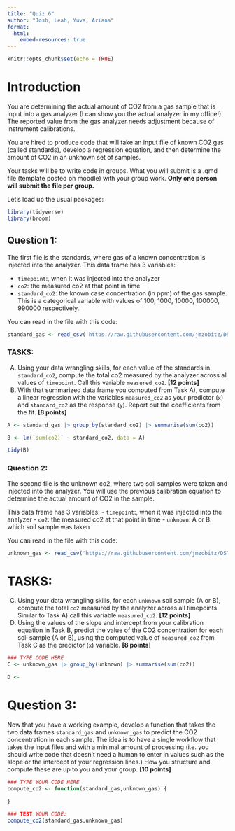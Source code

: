 ```yaml
---
title: "Quiz 6"
author: "Josh, Leah, Yuva, Ariana"
format:
  html:
    embed-resources: true
---
```


```r
knitr::opts_chunk$set(echo = TRUE)
```
# Introduction
You are determining the actual amount of CO2 from a gas sample that is input into a gas analyzer (I can show you the actual analyzer in my office!).  The reported value from the gas analyzer needs adjustment because of instrument calibrations.

You are hired to produce code that will take an input file of known CO2 gas (called standards), develop a regression equation, and then determine the amount of CO2 in an unknown set of samples.

Your tasks will be to write code in groups. What you will submit is a .qmd file (template posted on moodle) with your group work. **Only one person will submit the file per group.**



Let's load up the usual packages:

```r
library(tidyverse)
library(broom)

```


## Question 1:
The first file is the standards, where gas of a known concentration is injected into the analyzer. This data frame has 3 variables:

 - `timepoint`:, when it was injected into the analyzer
 - `co2`: the measured co2 at that point in time
 - `standard_co2`: the known case concentration (in ppm) of the gas sample. This is a categorical variable with values of  100, 1000, 10000, 100000, 990000 respectively.

You can read in the file with this code:

```r
standard_gas <- read_csv('https://raw.githubusercontent.com/jmzobitz/DST234Datasets/master/gas_standards.csv')
```

### TASKS:
A) Using your data wrangling skills, for each value of the standards in `standard_co2`, compute the total co2 measured by the analyzer across all values of `timepoint`. Call this variable `measured_co2`. **[12 points]**
B) With that summarized data frame you computed from Task A), compute a linear regression with the variables `measured_co2` as your predictor (`x`) and `standard_co2` as the response (`y`). Report out the coefficients from the fit.  **[8 points]**

```r

A <- standard_gas |> group_by(standard_co2) |> summarise(sum(co2))

B <- lm(`sum(co2)` ~ standard_co2, data = A)

tidy(B)

```

### Question 2:
The second file is the unknown co2, where two soil samples were taken and injected into the analyzer. You will use the previous calibration equation to determine the actual amount of CO2 in the sample.

This data frame has 3 variables:
 - `timepoint`:, when it was injected into the analyzer
 - `co2`: the measured co2 at that point in time
 - `unknown`: A or B: which soil sample was taken

You can read in the file with this code:

```r
unknown_gas <- read_csv('https://raw.githubusercontent.com/jmzobitz/DST234Datasets/master/gas_unknown.csv')

```

# TASKS:
C) Using your data wrangling skills, for each `unknown` soil sample (A or B), compute the total `co2` measured by the analyzer across all timepoints. Similar to Task A) call this variable `measured_co2`. **[12 points]**
D) Using the values of the slope and intercept from your calibration equation in Task B, predict the value of the CO2 concentration for each soil sample (A or B), using the computed value of `measured_co2` from Task C as the predictor (`x`) variable. **[8 points]**



```r
### TYPE CODE HERE
C <- unknown_gas |> group_by(unknown) |> summarise(sum(co2))

D <- 

```


# Question 3:
Now that you have a working example, develop a function that takes the two data frames `standard_gas` and `unknown_gas` to predict the CO2 concentration in each sample. The idea is to have a single workflow that takes the input files and with a minimal amount of processing (i.e. you should write code that doesn't need a human to enter in values such as the slope or the intercept of your regression lines.) How you structure and compute these are up to you and your group.  **[10 points]**



```r

### TYPE YOUR CODE HERE
compute_co2 <- function(standard_gas,unknown_gas) {
  
}

### TEST YOUR CODE:
compute_co2(standard_gas,unknown_gas)
```
